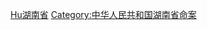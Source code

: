 {{Catnav|頁面分類|社會|社會問題|犯罪|謀殺|各國謀殺案|中國謀殺案|中华人民共和国谋杀案}}
{{Catnav|頁面分類|社會科學|社會學|刑事學|犯罪|謀殺|各國謀殺案|中國謀殺案|中华人民共和国谋杀案}}
{{Catnav|頁面分類|社會科學|心理學|行為|犯罪|謀殺|各國謀殺案|中國謀殺案|中华人民共和国谋杀案}}

[[Category:中华人民共和国各省谋杀案|Hu湖南省]]
[[Category:中华人民共和国湖南省命案|Category:中华人民共和国湖南省命案]]